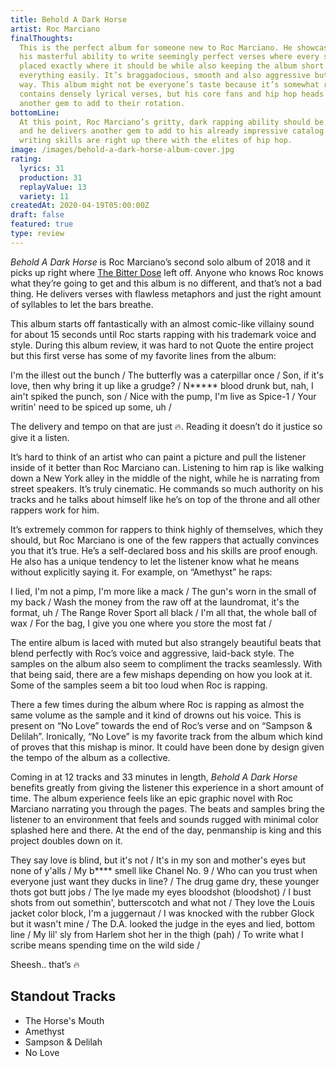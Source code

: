 ```yaml
---
title: Behold A Dark Horse
artist: Roc Marciano
finalThoughts:
  This is the perfect album for someone new to Roc Marciano. He showcases
  his masterful ability to write seemingly perfect verses where every syllable is
  placed exactly where it should be while also keeping the album short enough to digest
  everything easily. It’s braggadocious, smooth and also aggressive but in an elegant
  way. This album might not be everyone’s taste because it’s somewhat repetitive and
  contains densely lyrical verses, but his core fans and hip hop heads come away with
  another gem to add to their rotation.
bottomLine:
  At this point, Roc Marciano’s gritty, dark rapping ability should be unquestioned
  and he delivers another gem to add to his already impressive catalog. His technical
  writing skills are right up there with the elites of hip hop.
image: /images/behold-a-dark-horse-album-cover.jpg
rating:
  lyrics: 31
  production: 31
  replayValue: 13
  variety: 11
createdAt: 2020-04-19T05:00:00Z
draft: false
featured: true
type: review
---
```


_Behold A Dark Horse_ is Roc Marciano’s second solo album of 2018 and it picks up right where [The Bitter Dose](https://open.spotify.com/album/2fSadHflGE0MhtkwiymFBg?si=zXSFcTfmQimR8Lmca8qdDA) left off. Anyone who knows Roc knows what they’re going to get and this album is no different, and that’s not a bad thing. He delivers verses with flawless metaphors and just the right amount of syllables to let the bars breathe.

This album starts off fantastically with an almost comic-like villainy sound for about 15 seconds until Roc starts rapping with his trademark voice and style. During this album review, it was hard to not Quote the entire project but this first verse has some of my favorite lines from the album:

<Quote song="The Horse's Mouth">
  I'm the illest out the bunch / The butterfly was a caterpillar once / Son, if
  it's love, then why bring it up like a grudge? / N***** blood drunk but, nah,
  I ain't spiked the punch, son / Nice with the pump, I'm live as Spice-1 / Your
  writin' need to be spiced up some, uh /
</Quote>

The delivery and tempo on that are just 🔥. Reading it doesn’t do it justice so give it a listen.

<VideoEmbed src="https://www.youtube.com/embed/Qt1zAlrqwsU"></VideoEmbed>

It’s hard to think of an artist who can paint a picture and pull the listener inside of it better than Roc Marciano can. Listening to him rap is like walking down a New York alley in the middle of the night, while he is narrating from street speakers. It’s truly cinematic. He commands so much authority on his tracks and he talks about himself like he’s on top of the throne and all other rappers work for him.

It’s extremely common for rappers to think highly of themselves, which they should, but Roc Marciano is one of the few rappers that actually convinces you that it’s true. He’s a self-declared boss and his skills are proof enough. He also has a unique tendency to let the listener know what he means without explicitly saying it. For example, on “Amethyst” he raps:

<Quote song="Amethyst">
  I lied, I'm not a pimp, I'm more like a mack / The gun's worn in the small of
  my back / Wash the money from the raw off at the laundromat, it's the format,
  uh / The Range Rover Sport all black / I'm all that, the whole ball of wax /
  For the bag, I give you one where you store the most fat /
</Quote>

The entire album is laced with muted but also strangely beautiful beats that blend perfectly with Roc’s voice and aggressive, laid-back style. The samples on the album also seem to compliment the tracks seamlessly. With that being said, there are a few mishaps depending on how you look at it. Some of the samples seem a bit too loud when Roc is rapping.

There a few times during the album where Roc is rapping as almost the same volume as the sample and it kind of drowns out his voice. This is present on “No Love” towards the end of Roc’s verse and on “Sampson & Delilah”. Ironically, “No Love” is my favorite track from the album which kind of proves that this mishap is minor. It could have been done by design given the tempo of the album as a collective.

Coming in at 12 tracks and 33 minutes in length, _Behold A Dark Horse_ benefits greatly from giving the listener this experience in a short amount of time. The album experience feels like an epic graphic novel with Roc Marciano narrating you through the pages. The beats and samples bring the listener to an environment that feels and sounds rugged with minimal color splashed here and there. At the end of the day, penmanship is king and this project doubles down on it.

<Quote song="No Love">
  They say love is blind, but it's not / It's in my son and mother's eyes but
  none of y'alls / My b**** smell like Chanel No. 9 / Who can you trust when
  everyone just want they ducks in line? / The drug game dry, these younger
  thots got butt jobs / The lye made my eyes bloodshot (bloodshot) / I bust
  shots from out somethin', butterscotch and what not / They love the Louis
  jacket color block, I'm a juggernaut / I was knocked with the rubber Glock but
  it wasn't mine / The D.A. looked the judge in the eyes and lied, bottom line /
  My lil' sly from Harlem shot her in the thigh (pah) / To write what I scribe
  means spending time on the wild side /
</Quote>

Sheesh.. that’s 🔥

<VideoEmbed src="https://www.youtube.com/embed/HZ9MwqQ6JhA"></VideoEmbed>

## Standout Tracks

- The Horse's Mouth
- Amethyst
- Sampson & Delilah
- No Love
